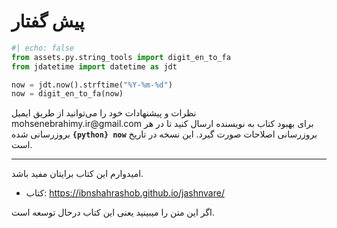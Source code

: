 # پیش گفتار {-}

```python
#| echo: false
from assets.py.string_tools import digit_en_to_fa
from jdatetime import datetime as jdt

now = jdt.now().strftime("%Y-%m-%d")
now = digit_en_to_fa(now)
```


نظرات و پیشنهادات خود را می‌توانید از طریق ایمیل
mohsenebrahimy.ir@gmail.com
برای بهبود کتاب به نویسنده ارسال کنید
تا در هر بروزرسانی اصلاحات صورت گیرد.
این نسخه در تاریخ
[**`{python} now`**]{dir="ltr"}
بروزرسانی شده است.

***

امیدوارم این کتاب برایتان مفید باشد.

- کتاب: [https://ibnshahrashob.github.io/jashnvare/](https://ibnshahrashob.github.io/jashnvare/)

::: {.callout-warning}
اگر این متن را میبینید یعنی این کتاب درحال توسعه است.
::::::

